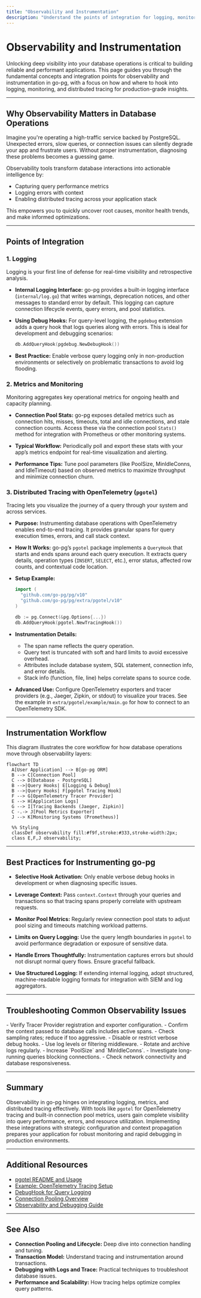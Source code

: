 ```yaml
---
title: "Observability and Instrumentation"
description: "Understand the points of integration for logging, monitoring, and distributed tracing using packages like `pgotel`. Gain a conceptual view of where and how to instrument database operations for production-grade visibility."
---
```


# Observability and Instrumentation

Unlocking deep visibility into your database operations is critical to building reliable and performant applications. This page guides you through the fundamental concepts and integration points for observability and instrumentation in go-pg, with a focus on how and where to hook into logging, monitoring, and distributed tracing for production-grade insights.

---

## Why Observability Matters in Database Operations

Imagine you're operating a high-traffic service backed by PostgreSQL. Unexpected errors, slow queries, or connection issues can silently degrade your app and frustrate users. Without proper instrumentation, diagnosing these problems becomes a guessing game.

Observability tools transform database interactions into actionable intelligence by:

- Capturing query performance metrics
- Logging errors with context
- Enabling distributed tracing across your application stack

This empowers you to quickly uncover root causes, monitor health trends, and make informed optimizations.

---

## Points of Integration

### 1. Logging

Logging is your first line of defense for real-time visibility and retrospective analysis.

- **Internal Logging Interface:** go-pg provides a built-in logging interface (`internal/log.go`) that writes warnings, deprecation notices, and other messages to standard error by default. This logging can capture connection lifecycle events, query errors, and pool statistics.

- **Using Debug Hooks:** For query-level logging, the `pgdebug` extension adds a query hook that logs queries along with errors. This is ideal for development and debugging scenarios:

  ```go
  db.AddQueryHook(pgdebug.NewDebugHook())
  ```

- **Best Practice:** Enable verbose query logging only in non-production environments or selectively on problematic transactions to avoid log flooding.


### 2. Metrics and Monitoring

Monitoring aggregates key operational metrics for ongoing health and capacity planning.

- **Connection Pool Stats:** go-pg exposes detailed metrics such as connection hits, misses, timeouts, total and idle connections, and stale connection counts. Access these via the connection pool `Stats()` method for integration with Prometheus or other monitoring systems.

- **Typical Workflow:** Periodically poll and export these stats with your app’s metrics endpoint for real-time visualization and alerting.

- **Performance Tips:** Tune pool parameters (like PoolSize, MinIdleConns, and IdleTimeout) based on observed metrics to maximize throughput and minimize connection churn.


### 3. Distributed Tracing with OpenTelemetry (`pgotel`)

Tracing lets you visualize the journey of a query through your system and across services.

- **Purpose:** Instrumenting database operations with OpenTelemetry enables end-to-end tracing. It provides granular spans for query execution times, errors, and call stack context.

- **How It Works:** go-pg’s `pgotel` package implements a `QueryHook` that starts and ends spans around each query execution. It extracts query details, operation types (`INSERT`, `SELECT`, etc.), error status, affected row counts, and contextual code location.

- **Setup Example:**

  ```go
  import (
    "github.com/go-pg/pg/v10"
    "github.com/go-pg/pg/extra/pgotel/v10"
  )

  db := pg.Connect(&pg.Options{...})
  db.AddQueryHook(pgotel.NewTracingHook())
  ```

- **Instrumentation Details:**
  - The span name reflects the query operation.
  - Query text is truncated with soft and hard limits to avoid excessive overhead.
  - Attributes include database system, SQL statement, connection info, and error details.
  - Stack info (function, file, line) helps correlate spans to source code.

- **Advanced Use:** Configure OpenTelemetry exporters and tracer providers (e.g., Jaeger, Zipkin, or stdout) to visualize your traces. See the example in `extra/pgotel/example/main.go` for how to connect to an OpenTelemetry SDK.

---

## Instrumentation Workflow

This diagram illustrates the core workflow for how database operations move through observability layers:

```mermaid
flowchart TD
  A[User Application] --> B[go-pg ORM]
  B --> C[Connection Pool]
  C --> D[Database - PostgreSQL]
  B -->|Query Hooks| E[Logging & Debug]
  B -->|Query Hooks| F[pgotel Tracing Hook]
  F --> G[OpenTelemetry Tracer Provider]
  E --> H[Application Logs]
  G --> I[Tracing Backends (Jaeger, Zipkin)]
  C -.-> J[Pool Metrics Exporter]
  J --> K[Monitoring Systems (Prometheus)]

  %% Styling
  classDef observability fill:#f9f,stroke:#333,stroke-width:2px;
  class E,F,J observability;
```

---

## Best Practices for Instrumenting go-pg

- **Selective Hook Activation:** Only enable verbose debug hooks in development or when diagnosing specific issues.

- **Leverage Context:** Pass `context.Context` through your queries and transactions so that tracing spans properly correlate with upstream requests.

- **Monitor Pool Metrics:** Regularly review connection pool stats to adjust pool sizing and timeouts matching workload patterns.

- **Limits on Query Logging:** Use the query length boundaries in `pgotel` to avoid performance degradation or exposure of sensitive data.

- **Handle Errors Thoughtfully:** Instrumentation captures errors but should not disrupt normal query flows. Ensure graceful fallback.

- **Use Structured Logging:** If extending internal logging, adopt structured, machine-readable logging formats for integration with SIEM and log aggregators.

---

## Troubleshooting Common Observability Issues

<AccordionGroup title="Troubleshooting Observability Setup">
<Accordion title="Traces Not Appearing in Backend">
- Verify Tracer Provider registration and exporter configuration.
- Confirm the context passed to database calls includes active spans.
- Check sampling rates; reduce if too aggressive.
</Accordion>
<Accordion title="Excessive Log Volume in Production">
- Disable or restrict verbose debug hooks.
- Use log levels or filtering middleware.
- Rotate and archive logs regularly.
</Accordion>
<Accordion title="Connection Pool Metrics Show High Misses and Timeouts">
- Increase `PoolSize` and `MinIdleConns`.
- Investigate long-running queries blocking connections.
- Check network connectivity and database responsiveness.
</Accordion>
</AccordionGroup>

---

## Summary

Observability in go-pg hinges on integrating logging, metrics, and distributed tracing effectively. With tools like `pgotel` for OpenTelemetry tracing and built-in connection pool metrics, users gain complete visibility into query performance, errors, and resource utilization. Implementing these integrations with strategic configuration and context propagation prepares your application for robust monitoring and rapid debugging in production environments.

---

## Additional Resources

- [pgotel README and Usage](https://github.com/go-pg/pg/blob/main/extra/pgotel/README.md)
- [Example: OpenTelemetry Tracing Setup](https://github.com/go-pg/pg/blob/main/extra/pgotel/example/main.go)
- [DebugHook for Query Logging](https://github.com/go-pg/pg/blob/main/extra/pgdebug/pgdebug.go)
- [Connection Pooling Overview](https://pg.uptrace.dev/concepts/core-architecture/connection-pooling-and-lifecycle/)
- [Observability and Debugging Guide](https://pg.uptrace.dev/guides/real-world-integration-patterns/observability-debugging/)

---

## See Also

- **Connection Pooling and Lifecycle:** Deep dive into connection handling and tuning.
- **Transaction Model:** Understand tracing and instrumentation around transactions.
- **Debugging with Logs and Trace:** Practical techniques to troubleshoot database issues.
- **Performance and Scalability:** How tracing helps optimize complex query patterns.
